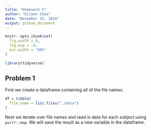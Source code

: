 ```yaml
---
title: "Homework 5"
author: "Eileen Shea"
date: "November 15, 2018"
output: github_document
---
```


```r
knitr::opts_chunk$set(
  fig.width = 6,
  fig.asp = .6,
  out.width = "90%"
)

library(tidyverse)
```

## Problem 1

First we create a dataframe containing all of the file names.

```r
df = tibble(
  file_name = list.files("./data")
)
```

Next we iterate over file names and read in data for each subject using `purrr::map`. We will save the result as a new variable in the dataframe. 


